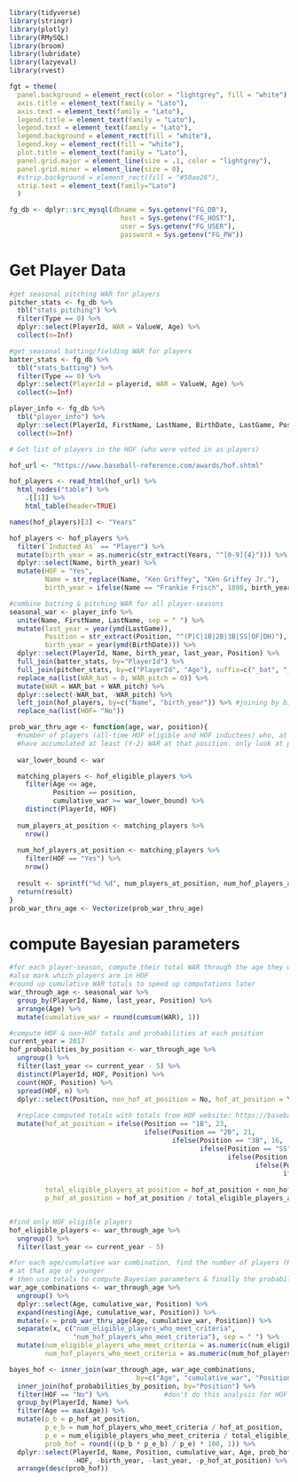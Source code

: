 ```r
library(tidyverse)
library(stringr)
library(plotly)
library(RMySQL)
library(broom)
library(lubridate)
library(lazyeval)
library(rvest)

fgt = theme(
  panel.background = element_rect(color = "lightgrey", fill = "white"),
  axis.title = element_text(family = "Lato"),
  axis.text = element_text(family = "Lato"),
  legend.title = element_text(family = "Lato"),
  legend.text = element_text(family = "Lato"),
  legend.background = element_rect(fill = "white"),
  legend.key = element_rect(fill = "white"),
  plot.title = element_text(family = "Lato"),
  panel.grid.major = element_line(size = .1, color = "lightgrey"),
  panel.grid.minor = element_line(size = 0),
  #strip.background = element_rect(fill = "#50ae26"),
  strip.text = element_text(family="Lato")
  )

fg_db <- dplyr::src_mysql(dbname = Sys.getenv("FG_DB"), 
                            host = Sys.getenv("FG_HOST"), 
                            user = Sys.getenv("FG_USER"),
                            password = Sys.getenv("FG_PW"))

```


# Get Player Data

```r
#get seasonal pitching WAR for players
pitcher_stats <- fg_db %>%
  tbl("stats_pitching") %>%
  filter(Type == 0) %>%
  dplyr::select(PlayerId, WAR = ValueW, Age) %>%
  collect(n=Inf)

#get seasonal batting/fielding WAR for players
batter_stats <- fg_db %>%
  tbl("stats_batting") %>%
  filter(Type == 0) %>%
  dplyr::select(PlayerId = playerid, WAR = ValueW, Age) %>%
  collect(n=Inf)

player_info <- fg_db %>%
  tbl("player_info") %>%
  dplyr::select(PlayerId, FirstName, LastName, BirthDate, LastGame, Position) %>%
  collect(n=Inf)

# Get list of players in the HOF (who were voted in as players)

hof_url <- "https://www.baseball-reference.com/awards/hof.shtml"

hof_players <- read_html(hof_url) %>%
  html_nodes("table") %>%
    .[[1]] %>%
    html_table(header=TRUE)

names(hof_players)[3] <- "Years"

hof_players <- hof_players %>%
  filter(`Inducted As` == "Player") %>%
  mutate(birth_year = as.numeric(str_extract(Years, "^[0-9]{4}"))) %>%
  dplyr::select(Name, birth_year) %>%
  mutate(HOF = "Yes",
         Name = str_replace(Name, "Ken Griffey", "Ken Griffey Jr."),
         birth_year = ifelse(Name == "Frankie Frisch", 1898, birth_year))

#combine batting & pitching WAR for all player-seasons    
seasonal_war <- player_info %>%
  unite(Name, FirstName, LastName, sep = " ") %>%
  mutate(last_year = year(ymd(LastGame)),
         Position = str_extract(Position, "^(P|C|1B|2B|3B|SS|OF|DH)"),    #extract primary position from dataset
         birth_year = year(ymd(BirthDate))) %>%   
  dplyr::select(PlayerId, Name, birth_year, last_year, Position) %>%
  full_join(batter_stats, by="PlayerId") %>%
  full_join(pitcher_stats, by=c("PlayerId", "Age"), suffix=c("_bat", "_pitch")) %>% 
  replace_na(list(WAR_bat = 0, WAR_pitch = 0)) %>%
  mutate(WAR = WAR_bat + WAR_pitch) %>%
  dplyr::select(-WAR_bat, -WAR_pitch) %>%
  left_join(hof_players, by=c("Name", "birth_year")) %>% #joining by birth year prevents mis-identifying players w/same name
  replace_na(list(HOF= "No"))

```



```r
prob_war_thru_age <- function(age, war, position){
  #number of players (all-time HOF eligible and HOF inductees) who, at age X or younger, 
  #have accumulated at least (Y-2) WAR at that position. only look at players who retired 5 years ago or earlier
  
  war_lower_bound <- war

  matching_players <- hof_eligible_players %>%
    filter(Age <= age,
           Position == position,
           cumulative_war >= war_lower_bound) %>%
    distinct(PlayerId, HOF)
  
  num_players_at_position <- matching_players %>%
    nrow()
  
  num_hof_players_at_position <- matching_players %>%
    filter(HOF == "Yes") %>%
    nrow()
  
  result <- sprintf("%d %d", num_players_at_position, num_hof_players_at_position)
  return(result)
}
prob_war_thru_age <- Vectorize(prob_war_thru_age)
```

# compute Bayesian parameters

```r

#for each player-season, compute their total WAR through the age they were that season
#also mark which players are in HOF
#round up cumulative WAR totals to speed up computations later
war_through_age <- seasonal_war %>%
  group_by(PlayerId, Name, last_year, Position) %>%
  arrange(Age) %>%
  mutate(cumulative_war = round(cumsum(WAR), 1))

#compute HOF & non-HOF totals and probabilities at each position
current_year = 2017
hof_probabilities_by_position <- war_through_age %>% 
  ungroup() %>% 
  filter(last_year <= current_year - 5) %>%
  distinct(PlayerId, HOF, Position) %>%
  count(HOF, Position) %>% 
  spread(HOF, n) %>%
  dplyr::select(Position, non_hof_at_position = No, hof_at_position = Yes) %>%
  
  #replace computed totals with totals from HOF website: https://baseballhall.org/hall-of-famers/hall-of-famers-by-position
  mutate(hof_at_position = ifelse(Position == "1B", 23,
                                  ifelse(Position == "2B", 21,
                                         ifelse(Position == "3B", 16,
                                                ifelse(Position == "SS", 24,
                                                       ifelse(Position == "C", 18,
                                                              ifelse(Position == "OF", 70,
                                                                     ifelse(Position == "DH", 0,
                                                                            ifelse(Position == "P", 77, hof_at_position)))))))),
         total_eligible_players_at_position = hof_at_position + non_hof_at_position,
         p_hof_at_position = hof_at_position / total_eligible_players_at_position)


#find only HOF eligible players 
hof_eligible_players <- war_through_age %>%
  ungroup() %>%
  filter(last_year <= current_year - 5)

#for each age/cumulative war combination, find the number of players (HOF & non-HOF) who achieved at least that total,
# at that age or younger
# then use totals to compute Bayesian parameters & finally the probability of that player reaching HOF
war_age_combinations <- war_through_age %>%
  ungroup() %>%
  dplyr::select(Age, cumulative_war, Position) %>%
  expand(nesting(Age, cumulative_war, Position)) %>%
  mutate(x = prob_war_thru_age(Age, cumulative_war, Position)) %>%
  separate(x, c("num_eligible_players_who_meet_criteria", 
                "num_hof_players_who_meet_criteria"), sep = " ") %>%
  mutate(num_eligible_players_who_meet_criteria = as.numeric(num_eligible_players_who_meet_criteria),
         num_hof_players_who_meet_criteria = as.numeric(num_hof_players_who_meet_criteria))

bayes_hof <- inner_join(war_through_age, war_age_combinations, 
                                by=c("Age", "cumulative_war", "Position")) %>%
  inner_join(hof_probabilities_by_position, by="Position") %>%
  filter(HOF == "No") %>%              #don't do this analysis for HOF inductees
  group_by(PlayerId, Name) %>%
  filter(Age == max(Age)) %>%
  mutate(p_b = p_hof_at_position,
         p_e_b = num_hof_players_who_meet_criteria / hof_at_position,
         p_e = num_eligible_players_who_meet_criteria / total_eligible_players_at_position,
         prob_hof = round(((p_b * p_e_b) / p_e) * 100, 1)) %>%
  dplyr::select(PlayerId, Name, Position, cumulative_war, Age, prob_hof, everything(), -WAR, 
                -HOF, -birth_year, -last_year, -p_hof_at_position) %>%
  arrange(desc(prob_hof))
```




